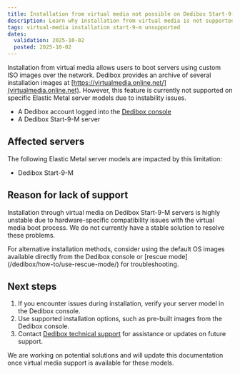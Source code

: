 ```yaml
---
title: Installation from virtual media not possible on Dedibox Start-9-M servers
description: Learn why installation from virtual media is not supported on Dedibox Start-9-M servers
tags: virtual-media installation start-9-m unsupported
dates:
  validation: 2025-10-02
  posted: 2025-10-02
---
```


Installation from virtual media allows users to boot servers using custom ISO images over the network.
Dedibox provides an archive of several installation images at [https://virtualmedia.online.net/](virtualmedia.online.net).
However, this feature is currently not supported on specific Elastic Metal server models due to instability issues.

<Requirements />

- A Dedibox account logged into the [Dedibox console](https://console.online.net)
- A Dedibox Start-9-M server

## Affected servers

The following Elastic Metal server models are impacted by this limitation:

- Dedibox Start-9-M

## Reason for lack of support

Installation through virtual media on Dedibox Start-9-M servers is highly unstable due to hardware-specific compatibility issues with the virtual media boot process. We do not currently have a stable solution to resolve these problems.

<Message type="tip">
  For alternative installation methods, consider using the default OS images available directly from the Dedibox console or [rescue mode](/dedibox/how-to/use-rescue-mode/) for troubleshooting.
</Message>

## Next steps

1. If you encounter issues during installation, verify your server model in the Dedibox console.
2. Use supported installation options, such as pre-built images from the Dedibox console.
3. Contact [Dedibox technical support](https://console.infra.online.net/en/support/ticket/create) for assistance or updates on future support.

<Message type="note">
  We are working on potential solutions and will update this documentation once virtual media support is available for these models.
</Message>